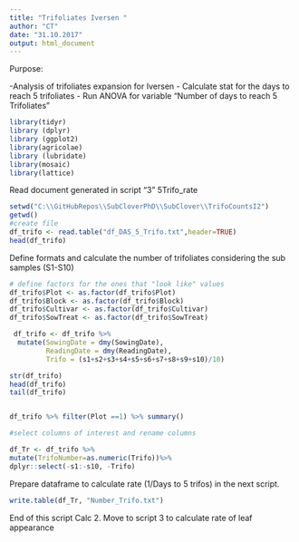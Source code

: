 ```yaml
---
title: "Trifoliates Iversen "
author: "CT"
date: "31.10.2017"
output: html_document
---
```


Purpose:

-Analysis of trifoliates expansion for Iversen
- Calculate stat for the days to reach 5 trifoliates 
- Run ANOVA for variable "Number of days to reach 5 Trifoliates " 
 
```r
library(tidyr)
library (dplyr)
library (ggplot2)
library(agricolae)
library (lubridate)
library(mosaic)
library(lattice)
```

Read document generated in script "3" 5Trifo_rate

```r
setwd("C:\\GitHubRepos\\SubCloverPhD\\SubClover\\TrifoCountsI2")
getwd()
#create file
df_trifo <- read.table("df_DAS_5_Trifo.txt",header=TRUE)
head(df_trifo)


```
Define formats and calculate the number of trifoliates considering the sub samples (S1-S10)

```r


# define factors for the ones that "look like" values
df_trifo$Plot <- as.factor(df_trifo$Plot)
df_trifo$Block <- as.factor(df_trifo$Block)
df_trifo$Cultivar <- as.factor(df_trifo$Cultivar)
df_trifo$SowTreat <- as.factor(df_trifo$SowTreat)

 df_trifo <- df_trifo %>%
  mutate(SowingDate = dmy(SowingDate), 
         ReadingDate = dmy(ReadingDate),
         Trifo = (s1+s2+s3+s4+s5+s6+s7+s8+s9+s10)/10)

str(df_trifo)
head(df_trifo)
tail(df_trifo)


df_trifo %>% filter(Plot ==1) %>% summary()

#select columns of interest and rename columns 

df_Tr <- df_trifo %>%
mutate(TrifoNumber=as.numeric(Trifo))%>%
dplyr::select(-s1:-s10, -Trifo)
```



Prepare dataframe to calculate rate (1/Days to 5 trifos) in the next script.


```r
write.table(df_Tr, "Number_Trifo.txt")


```


End of this script Calc 2. 
Move to script 3 to calculate rate of leaf appearance 
